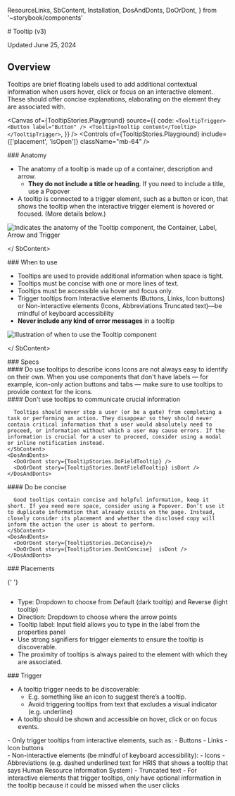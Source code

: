   ResourceLinks,
  SbContent,
  Installation,
  DosAndDonts,
  DoOrDont,
} from '~storybook/components'

<Meta title="Overlays/Tooltip/v3/Usage Guidelines" />

<SbContent>
  # Tooltip (v3)

Updated June 25, 2024

</SbContent>

<ResourceLinks
  sourceCode="https://github.com/cultureamp/kaizen-design-system/tree/main/packages/components/src/Tooltip"
  figma="https://www.figma.com/file/eZKEE5kXbEMY3lx84oz8iN/%F0%9F%92%9C-UI-Kit%3A-Heart?type=design&node-id=1929%3A32006&mode=design&t=LwTCBZ5E1uRvOA1l-1"
  designGuidelines="/?path=/docs/overlays-tooltip-v3-usage-guidelines--docs"
  ariaComponentPage="https://react-spectrum.adobe.com/react-aria/Tooltip.html"
  apiSpecification="/?path=/docs/overlays-tooltip-v3-api-specifications--docs"
/>

<SbContent>
  <Installation
    installCommand="pnpm add @kaizen/components"
    importStatement='import { Tooltip, TooltipTrigger } from "@kaizen/components/v3/overlays"'
  />

## Overview

Tooltips are brief floating labels used to add additional contextual information when users hover, click or focus on an interactive element. These should offer concise explanations, elaborating on the element they are associated with.

</SbContent>

<Canvas
  of={TooltipStories.Playground}
  source={{
    code: `
<TooltipTrigger>
  <Button label="Button" />
  <Tooltip>Tooltip content</Tooltip>
</TooltipTrigger>
  `,
  }}
/>
<Controls of={TooltipStories.Playground} include={['placement', 'isOpen']} className="mb-64" />

<SbContent className="mb-64">
  ### Anatomy

- The anatomy of a tooltip is made up of a container, description and arrow.
  - **They do not include a title or heading**. If you need to include a title, use a Popover
- A tooltip is connected to a trigger element, such as a button or icon, that shows the tooltip when the interactive trigger element is hovered or focused. (More details below.)

<img
  src={AnatomyPng}
  alt="Indicates the anatomy of the Tooltip component, the Container, Label, Arrow and Trigger"
  className="mt-24"
/>

</ SbContent>

<SbContent className="mb-64">
  ### When to use

- Tooltips are used to provide additional information when space is tight.
- Tooltips must be concise with one or more lines of text.
- Tooltips must be accessible via hover and focus only.
- Trigger tooltips from Interactive elements (Buttons, Links, Icon buttons) or Non-interactive elements (Icons, Abbreviations Truncated text)—be mindful of keyboard accessibility
- **Never include any kind of error messages** in a tooltip

<img src={WhenToUsePng} className="mt-32" alt="Illustration of when to use the Tooltip component" />

</ SbContent>

<SbContent className="mb-64">
  ### Specs
  <img src={DesignSpecPng} alt="" />
</SbContent>

<div className="flex flex-col mt-16 gap-40 mb-64">
  <div className="flex flex-col m-0 gap-16">
    <SbContent>
      #### Do use tooltips to describe icons
      Icons are not always easy to identify on their own. When you use components that don&apos;t have labels — for example, icon-only action buttons and tabs — make sure to use tooltips to provide context for the icons.
    </SbContent>
    <DosAndDonts>
      <DoOrDont story={TooltipStories.Primary} />
    </DosAndDonts>
  </div>

  <div className="flex flex-col gap-16">
    <SbContent>
      #### Don&apos;t use tooltips to communicate crucial information

      Tooltips should never stop a user (or be a gate) from completing a task or performing an action. They disappear so they should never contain critical information that a user would absolutely need to proceed, or information without which a user may cause errors. If the information is crucial for a user to proceed, consider using a modal or inline notification instead.
    </SbContent>
    <DosAndDonts>
      <DoOrDont story={TooltipStories.DoFieldTooltip} />
      <DoOrDont story={TooltipStories.DontFieldTooltip} isDont />
    </DosAndDonts>

  </div>

  <div className="flex flex-col m-0 gap-16">
    <SbContent>
      #### Do be concise

      Good tooltips contain concise and helpful information, keep it short. If you need more space, consider using a Popover. Don’t use it to duplicate information that already exists on the page. Instead, closely consider its placement and whether the disclosed copy will inform the action the user is about to perform.
    </SbContent>
    <DosAndDonts>
      <DoOrDont story={TooltipStories.DoConcise}/>
      <DoOrDont story={TooltipStories.DontConcise}  isDont />
    </DosAndDonts>

  </div>
</div>

<SbContent className="mb-64">
  ### Placements

{' '}

<img src={PlacementPng} alt="" className="mb-24" />

- Type: Dropdown to choose from Default (dark tooltip) and Reverse (light tooltip)
- Direction: Dropdown to choose where the arrow points
- Tooltip label: Input field allows you to type in the label from the properties panel
- Use strong signifiers for trigger elements to ensure the tooltip is discoverable.
- The proximity of tooltips is always paired to the element with which they are associated.

</SbContent>

<SbContent className="mb-24">
  ### Trigger

- A tooltip trigger needs to be discoverable:
  - E.g. something like an icon to suggest there’s a tooltip.
  - Avoid triggering tooltips from text that excludes a visual indicator (e.g. underline)
- A tooltip should be shown and accessible on hover, click or on focus events.

</SbContent>

<div className="mb-32">
  <DosAndDonts>
    <DoOrDont story={TooltipStories.TriggerDo} />
    <DoOrDont story={TooltipStories.TriggerDont} isDont />
  </DosAndDonts>
</div>

<SbContent className="mb-24">
  - Only trigger tooltips from interactive elements, such as: - Buttons - Links - Icon buttons
</SbContent>

<div className="mb-32">
  <DosAndDonts>
    <DoOrDont story={TooltipStories.Primary} />
    <DoOrDont story={TooltipStories.TriggerLinkDescription} />
  </DosAndDonts>
</div>

<SbContent>
  - Non-interactive elements (be mindful of keyboard accessibility): - Icons - Abbreviations (e.g.
  dashed underlined text for HRIS that shows a tooltip that says Human Resource Information System)
  - Truncated text - For interactive elements that trigger tooltips, only have optional information
  in the tooltip because it could be missed when the user clicks
</SbContent>
